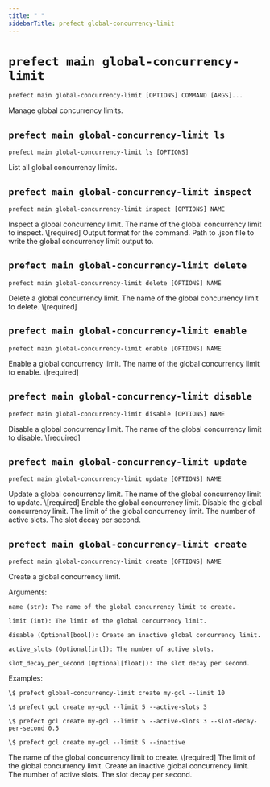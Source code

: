 ```yaml
---
title: " "
sidebarTitle: prefect global-concurrency-limit
---
```



# `prefect main global-concurrency-limit`



```command
prefect main global-concurrency-limit [OPTIONS] COMMAND [ARGS]...
```



<Info>
Manage global concurrency limits.
</Info>








## `prefect main global-concurrency-limit ls`



```command
prefect main global-concurrency-limit ls [OPTIONS]
```



<Info>
List all global concurrency limits.
</Info>








## `prefect main global-concurrency-limit inspect`



```command
prefect main global-concurrency-limit inspect [OPTIONS] NAME
```



<Info>
Inspect a global concurrency limit.
</Info>






<AccordionGroup>


<Accordion title="Arguments" defaultOpen>
<ResponseField name="NAME" type="string" required>
    The name of the global concurrency limit to inspect.  \[required]
</ResponseField>
</Accordion>



<Accordion title="Options" defaultOpen>

<ResponseField name="--output">
    Output format for the command.
</ResponseField>

<ResponseField name="--file">
    Path to .json file to write the global concurrency limit output to.
</ResponseField>

</Accordion>

</AccordionGroup>



## `prefect main global-concurrency-limit delete`



```command
prefect main global-concurrency-limit delete [OPTIONS] NAME
```



<Info>
Delete a global concurrency limit.
</Info>






<AccordionGroup>


<Accordion title="Arguments" defaultOpen>
<ResponseField name="NAME" type="string" required>
    The name of the global concurrency limit to delete.  \[required]
</ResponseField>
</Accordion>



</AccordionGroup>



## `prefect main global-concurrency-limit enable`



```command
prefect main global-concurrency-limit enable [OPTIONS] NAME
```



<Info>
Enable a global concurrency limit.
</Info>






<AccordionGroup>


<Accordion title="Arguments" defaultOpen>
<ResponseField name="NAME" type="string" required>
    The name of the global concurrency limit to enable.  \[required]
</ResponseField>
</Accordion>



</AccordionGroup>



## `prefect main global-concurrency-limit disable`



```command
prefect main global-concurrency-limit disable [OPTIONS] NAME
```



<Info>
Disable a global concurrency limit.
</Info>






<AccordionGroup>


<Accordion title="Arguments" defaultOpen>
<ResponseField name="NAME" type="string" required>
    The name of the global concurrency limit to disable.  \[required]
</ResponseField>
</Accordion>



</AccordionGroup>



## `prefect main global-concurrency-limit update`



```command
prefect main global-concurrency-limit update [OPTIONS] NAME
```



<Info>
Update a global concurrency limit.
</Info>






<AccordionGroup>


<Accordion title="Arguments" defaultOpen>
<ResponseField name="NAME" type="string" required>
    The name of the global concurrency limit to update.  \[required]
</ResponseField>
</Accordion>



<Accordion title="Options" defaultOpen>

<ResponseField name="--enable">
    Enable the global concurrency limit.
</ResponseField>

<ResponseField name="--disable">
    Disable the global concurrency limit.
</ResponseField>

<ResponseField name="--limit">
    The limit of the global concurrency limit.
</ResponseField>

<ResponseField name="--active-slots">
    The number of active slots.
</ResponseField>

<ResponseField name="--slot-decay-per-second">
    The slot decay per second.
</ResponseField>

</Accordion>

</AccordionGroup>



## `prefect main global-concurrency-limit create`



```command
prefect main global-concurrency-limit create [OPTIONS] NAME
```



<Info>
Create a global concurrency limit.

Arguments:

    name (str): The name of the global concurrency limit to create.

    limit (int): The limit of the global concurrency limit.

    disable (Optional[bool]): Create an inactive global concurrency limit.

    active_slots (Optional[int]): The number of active slots.

    slot_decay_per_second (Optional[float]): The slot decay per second.

Examples:

    \$ prefect global-concurrency-limit create my-gcl --limit 10

    \$ prefect gcl create my-gcl --limit 5 --active-slots 3

    \$ prefect gcl create my-gcl --limit 5 --active-slots 3 --slot-decay-per-second 0.5

    \$ prefect gcl create my-gcl --limit 5 --inactive
</Info>






<AccordionGroup>


<Accordion title="Arguments" defaultOpen>
<ResponseField name="NAME" type="string" required>
    The name of the global concurrency limit to create.  \[required]
</ResponseField>
</Accordion>



<Accordion title="Options" defaultOpen>

<ResponseField name="--limit">
    The limit of the global concurrency limit.
</ResponseField>

<ResponseField name="--disable">
    Create an inactive global concurrency limit.
</ResponseField>

<ResponseField name="--active-slots">
    The number of active slots.
</ResponseField>

<ResponseField name="--slot-decay-per-second">
    The slot decay per second.
</ResponseField>

</Accordion>

</AccordionGroup>
